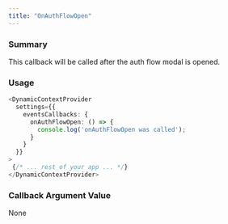```yaml
---
title: "OnAuthFlowOpen"
---
```


### Summary

This callback will be called after the auth flow modal is opened.

### Usage

```TypeScript
<DynamicContextProvider
  settings={{
    eventsCallbacks: {
      onAuthFlowOpen: () => {
        console.log('onAuthFlowOpen was called');
      }
    }
  }}
>
 {/* ... rest of your app ... */}
</DynamicContextProvider>
```

### Callback Argument Value

None